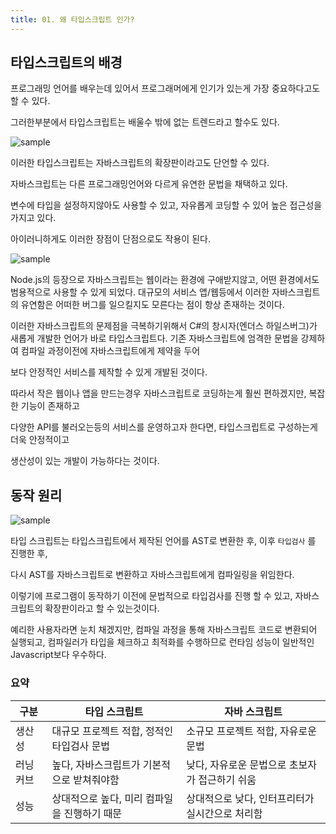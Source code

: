 ```yaml
---
title: 01. 왜 타입스크립트 인가?
---
```


## 타입스크립트의 배경

프로그래밍 언어를 배우는데 있어서 프로그래머에게 인기가 있는게 가장 중요하다고도 할 수 있다.

그러한부분에서 타입스크립트는 배울수 밖에 없는 트렌드라고 할수도 있다.

![sample](/img/2024-05-21-10-13-11.png)

이러한 타입스크립트는 자바스크립트의 확장판이라고도 단언할 수 있다.

자바스크립트는 다른 프로그래밍언어와 다르게 유연한 문법을 채택하고 있다.

변수에 타입을 설정하지않아도 사용할 수 있고, 자유롭게 코딩할 수 있어 높은 접근성을 가지고 있다.

아이러니하게도 이러한 장점이 단점으로도 작용이 된다.

![sample](/img/2024-05-21-10-13-32.png)

Node.js의 등장으로 자바스크립트는 웹이라는 환경에 구애받지않고, 어떤 환경에서도 범용적으로 사용할 수 있게 되었다. 대규모의 서비스 앱/웹등에서 이러한 자바스크립트의 유연함은 어떠한 버그를 일으킬지도 모른다는 점이 항상 존재하는 것이다.

이러한 자바스크립트의 문제점을 극복하기위해서 C#의 창시자(엔더스 하일스버그)가 새롭게 개발한 언어가 바로 타입스크립트다. 기존 자바스크립트에 엄격한 문법을 강제하여 컴파일 과정이전에 자바스크립트에게 제약을 두어

보다 안정적인 서비스를 제작할 수 있게 개발된 것이다.

따라서 작은 웹이나 앱을 만드는경우 자바스크립트로 코딩하는게 훨씬 편하겠지만, 복잡한 기능이 존재하고

다양한 API를 불러오는등의 서비스를 운영하고자 한다면, 타입스크립트로 구성하는게 더욱 안정적이고

생산성이 있는 개발이 가능하다는 것이다.

## 동작 원리



![sample](/img/2024-05-21-10-14-32.png)

타입 스크립트는 타입스크립트에서 제작된 언어를 AST로 변환한 후, 이후 `타입검사` 를 진행한 후,

다시 AST를 자바스크립트로 변환하고 자바스크립트에게 컴파일링을 위임한다.

이렇기에 프로그램이 동작하기 이전에 문법적으로 타입검사를 진행 할 수 있고, 자바스크립트의 확장판이라고 할 수 있는것이다.

예리한 사용자라면 눈치 채겠지만, 컴파일 과정을 통해 자바스크립트 코드로 변환되어 실행되고, 컴파일러가 타입을 체크하고 최적화를 수행하므로 런타임 성능이 일반적인 Javascript보다 우수하다.

### 요약

| 구분 | 타입 스크립트 | 자바 스크립트 |
| --- | --- | --- |
| 생산성 | 대규모 프로젝트 적합, 정적인 타입검사 문법 | 소규모 프로젝트 적합, 자유로운 문법 |
| 러닝커브 | 높다, 자바스크립트가 기본적으로 받쳐줘야함 | 낮다, 자유로운 문법으로 초보자가 접근하기 쉬움 |
| 성능 | 상대적으로 높다, 미리 컴파일을 진행하기 때문 | 상대적으로 낮다, 인터프리터가 실시간으로 처리함 |